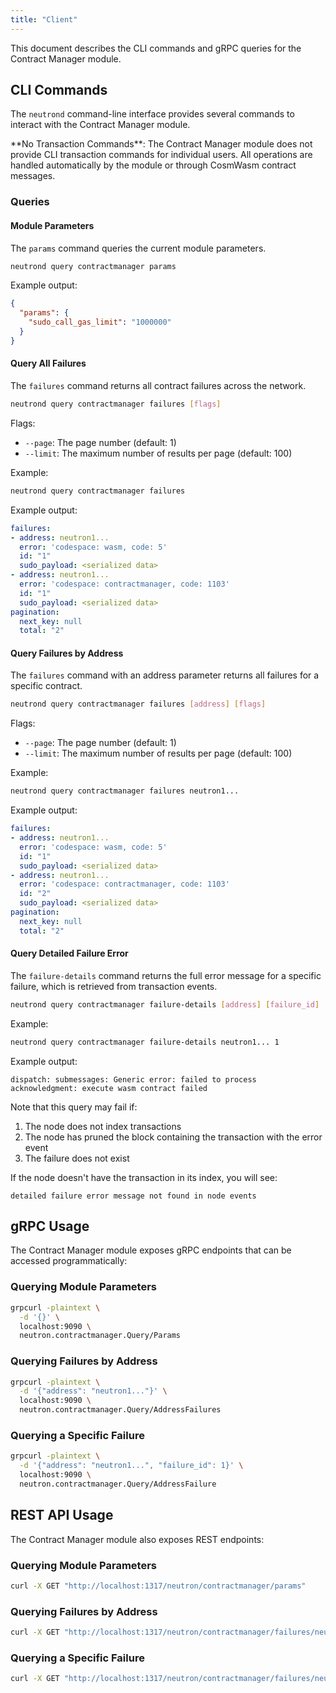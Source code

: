 ```yaml
---
title: "Client"
---
```


This document describes the CLI commands and gRPC queries for the Contract Manager module.

## CLI Commands

The `neutrond` command-line interface provides several commands to interact with the Contract Manager module.

<Warning>
**No Transaction Commands**: The Contract Manager module does not provide CLI transaction commands for individual users. All operations are handled automatically by the module or through CosmWasm contract messages.
</Warning>

### Queries

#### Module Parameters

The `params` command queries the current module parameters.

```bash
neutrond query contractmanager params
```

Example output:
```json
{
  "params": {
    "sudo_call_gas_limit": "1000000"
  }
}
```

#### Query All Failures

The `failures` command returns all contract failures across the network.

```bash
neutrond query contractmanager failures [flags]
```

Flags:
- `--page`: The page number (default: 1)
- `--limit`: The maximum number of results per page (default: 100)

Example:
```bash
neutrond query contractmanager failures
```

Example output:
```yaml
failures:
- address: neutron1...
  error: 'codespace: wasm, code: 5'
  id: "1"
  sudo_payload: <serialized data>
- address: neutron1...
  error: 'codespace: contractmanager, code: 1103'
  id: "1"
  sudo_payload: <serialized data>
pagination:
  next_key: null
  total: "2"
```

#### Query Failures by Address

The `failures` command with an address parameter returns all failures for a specific contract.

```bash
neutrond query contractmanager failures [address] [flags]
```

Flags:
- `--page`: The page number (default: 1)
- `--limit`: The maximum number of results per page (default: 100)

Example:
```bash
neutrond query contractmanager failures neutron1...
```

Example output:
```yaml
failures:
- address: neutron1...
  error: 'codespace: wasm, code: 5'
  id: "1"
  sudo_payload: <serialized data>
- address: neutron1...
  error: 'codespace: contractmanager, code: 1103'
  id: "2"
  sudo_payload: <serialized data>
pagination:
  next_key: null
  total: "2"
```

#### Query Detailed Failure Error

The `failure-details` command returns the full error message for a specific failure, which is retrieved from transaction events.

```bash
neutrond query contractmanager failure-details [address] [failure_id]
```

Example:
```bash
neutrond query contractmanager failure-details neutron1... 1
```

Example output:
```
dispatch: submessages: Generic error: failed to process acknowledgment: execute wasm contract failed
```

Note that this query may fail if:
1. The node does not index transactions
2. The node has pruned the block containing the transaction with the error event
3. The failure does not exist

If the node doesn't have the transaction in its index, you will see:
```
detailed failure error message not found in node events
```

## gRPC Usage

The Contract Manager module exposes gRPC endpoints that can be accessed programmatically:

### Querying Module Parameters

```bash
grpcurl -plaintext \
  -d '{}' \
  localhost:9090 \
  neutron.contractmanager.Query/Params
```

### Querying Failures by Address

```bash
grpcurl -plaintext \
  -d '{"address": "neutron1..."}' \
  localhost:9090 \
  neutron.contractmanager.Query/AddressFailures
```

### Querying a Specific Failure

```bash
grpcurl -plaintext \
  -d '{"address": "neutron1...", "failure_id": 1}' \
  localhost:9090 \
  neutron.contractmanager.Query/AddressFailure
```

## REST API Usage

The Contract Manager module also exposes REST endpoints:

### Querying Module Parameters

```bash
curl -X GET "http://localhost:1317/neutron/contractmanager/params"
```

### Querying Failures by Address

```bash
curl -X GET "http://localhost:1317/neutron/contractmanager/failures/neutron1..."
```

### Querying a Specific Failure

```bash
curl -X GET "http://localhost:1317/neutron/contractmanager/failures/neutron1.../1"
``` 